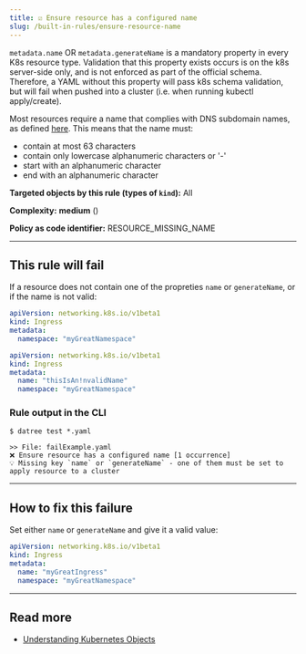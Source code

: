 ```yaml
---
title: ☑️ Ensure resource has a configured name
slug: /built-in-rules/ensure-resource-name
---
```



`metadata.name` OR `metadata.generateName` is a mandatory property in every K8s resource type. 
Validation that this property exists occurs is on the k8s server-side only, and is not enforced as part of the official schema. 
Therefore, a YAML without this property will pass k8s schema validation, but will fail when pushed into a cluster (i.e. when running kubectl apply/create).  

Most resources require a name that complies with DNS subdomain names, as defined [here](https://kubernetes.io/docs/concepts/overview/working-with-objects/names/#names). This means that the name must:
* contain at most 63 characters
* contain only lowercase alphanumeric characters or '-'
* start with an alphanumeric character
* end with an alphanumeric character


**Targeted objects by this rule (types of **`kind`**):** All

**Complexity:** **medium** (<Complexity/>)

**Policy as code identifier:** RESOURCE_MISSING_NAME

---

## This rule will fail

If a resource does not contain one of the propreties `name` or `generateName`, or if the name is not valid:

```yaml
apiVersion: networking.k8s.io/v1beta1
kind: Ingress
metadata:
  namespace: "myGreatNamespace"
```

```yaml
apiVersion: networking.k8s.io/v1beta1
kind: Ingress
metadata:
  name: "thisIsAn!nvalidName"
  namespace: "myGreatNamespace"
```

### Rule output in the CLI

```terminal
$ datree test *.yaml

>> File: failExample.yaml
❌ Ensure resource has a configured name [1 occurrence]
💡 Missing key `name` or `generateName` - one of them must be set to apply resource to a cluster
```

---

## How to fix this failure

Set either `name` or `generateName` and give it a valid value:

```yaml
apiVersion: networking.k8s.io/v1beta1
kind: Ingress
metadata:
  name: "myGreatIngress"
  namespace: "myGreatNamespace"
```

---

## Read more

- [Understanding Kubernetes Objects](https://kubernetes.io/docs/concepts/overview/working-with-objects/kubernetes-objects/)
